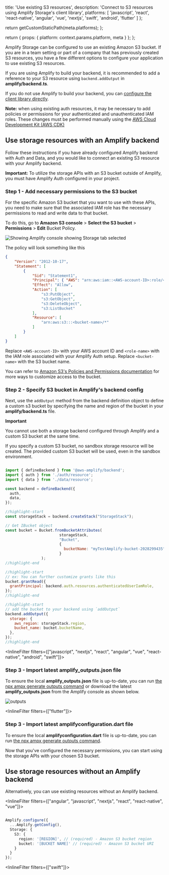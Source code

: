 
  title: 'Use existing S3 resources',
  description: 'Connect to S3 resources using Amplify Storage's client library',
  platforms: [
    'javascript',
    'react',
    'react-native',
    'angular',
    'vue',
    'nextjs',
    'swift',
    'android',
    'flutter'
  ]
};

  return getCustomStaticPath(meta.platforms);
};

  return {
    props: {
      platform: context.params.platform,
      meta
    }
  };
};

Amplify Storage can be configured to use an existing Amazon S3 bucket. If you are in a team setting or part of a company that has previously created S3 resources, you have a few different options to configure your application to use existing S3 resources.

If you are using Amplify to build your backend, it is recommended to add a reference to your S3 resource using `backend.addOutput` in **amplify/backend.ts**.

If you do not use Amplify to build your backend, you can [configure the client library directly](#use-storage-resources-without-an-amplify-backend).

<Callout info>

**Note:** when using existing auth resources, it may be necessary to add policies or permissions for your authenticated and unauthenticated IAM roles. These changes must be performed manually using the [AWS Cloud Development Kit (AWS CDK)](https://aws.amazon.com/cdk/)

</Callout>

## Use storage resources with an Amplify backend

Follow these instructions if you have already configured Amplify backend with Auth and Data, and you would like to connect an existing S3 resource with your Amplify backend.

<Callout>

**Important:** To utilize the storage APIs with an S3 bucket outside of Amplify, you must have Amplify Auth configured in your project.

</Callout>

### Step 1 - Add necessary permissions to the S3 bucket

For the specific Amazon S3 bucket that you want to use with these APIs, you need to make sure that the associated IAM role has the necessary permissions to read and write data to that bucket.

To do this, go to **Amazon S3 console** > **Select the S3 bucket** > **Permissions** > **Edit** Bucket Policy.

![Showing Amplify console showing Storage tab selected](/images/gen2/storage/s3-console-permissions.png)

The policy will look something like this

```json
{
	"Version": "2012-10-17",
	"Statement": [
		{
			"Sid": "Statement1",
			"Principal": { "AWS": "arn:aws:iam::<AWS-account-ID>:role/<role-name>" },
			"Effect": "Allow",
			"Action": [
				"s3:PutObject",
				"s3:GetObject",
				"s3:DeleteObject",
				"s3:ListBucket"
			],
			"Resource": [
				"arn:aws:s3:::<bucket-name>/*"
			]
		}
	]
}
```
Replace `<AWS-account-ID>` with your AWS account ID and `<role-name>` with the IAM role associated with your Amplify Auth setup. Replace `<bucket-name>` with the S3 bucket name.

You can refer to [Amazon S3's Policies and Permissions documentation](https://docs.aws.amazon.com/AmazonS3/latest/userguide/access-policy-language-overview.html) for more ways to customize access to the bucket.

### Step 2 - Specify S3 bucket in Amplify's backend config

Next, use the `addOutput` method from the backend definition object to define a custom s3 bucket by specifying the name and region of the bucket in your **amplify/backend.ts** file.

<Callout>

**Important**

You cannot use both a storage backend configured through Amplify and a custom S3 bucket at the same time. 

If you specify a custom S3 bucket, no sandbox storage resource will be created. The provided custom S3 bucket will be used, even in the sandbox environment.

</Callout>

```javascript

import { defineBackend } from '@aws-amplify/backend';
import { auth } from './auth/resource';
import { data } from './data/resource';

const backend = defineBackend({
  auth,
  data,
});

//highlight-start
const storageStack = backend.createStack("StorageStack");

// Get IBucket object
const bucket = Bucket.fromBucketAttributes(
                        storageStack, 
                        "Bucket", 
                        {
                          bucketName: "myTestAmplify-bucket-2028299435",
                        }
                );
//highlight-end

//highlight-start
// ex: You can further customize grants like this
bucket.grantRead({
  grantPrincipal: backend.auth.resources.authenticatedUserIamRole,
});
//highlight-end

//highlight-start
// add the bucket to your backend using `addOutput`
backend.addOutput({
  storage: {
    aws_region: storageStack.region,
    bucket_name: bucket.bucketName,
  },
});
//highlight-end
```

<InlineFilter filters={["javascript", "nextjs", "react", "angular", "vue", "react-native", "android", "swift"]}>

### Step 3 - Import latest amplify_outputs.json file

To ensure the local **amplify_outputs.json** file is up-to-date, you can run [the npx ampx generate outputs command](/[platform]/reference/cli-commands/#npx-ampx-generate-outputs) or download the latest **amplify_outputs.json** from the Amplify console as shown below.

![outputs](/images/gen2/getting-started/react/amplify-outputs-download.png)

</InlineFilter>

<InlineFilter filters={["flutter"]}>

### Step 3 - Import latest amplifyconfiguration.dart file

To ensure the local **amplifyconfiguration.dart** file is up-to-date, you can run [the npx ampx generate outputs command](/[platform]/reference/cli-commands/#npx-ampx-generate-outputs).

</InlineFilter>

Now that you've configured the necessary permissions, you can start using the storage APIs with your chosen S3 bucket.

## Use storage resources without an Amplify backend

Alternatively, you can use existing resources without an Amplify backend.

<InlineFilter filters={["angular", "javascript", "nextjs", "react", "react-native", "vue"]}>
```ts title="src/main.ts"

Amplify.configure({
  ...Amplify.getConfig(),
  Storage: {
    S3: {
      region: '[REGION]', // (required) - Amazon S3 bucket region
      bucket: '[BUCKET NAME]' // (required) - Amazon S3 bucket URI
    }
  }
});
```
</InlineFilter>

<InlineFilter filters={["swift"]}>

</InlineFilter>
